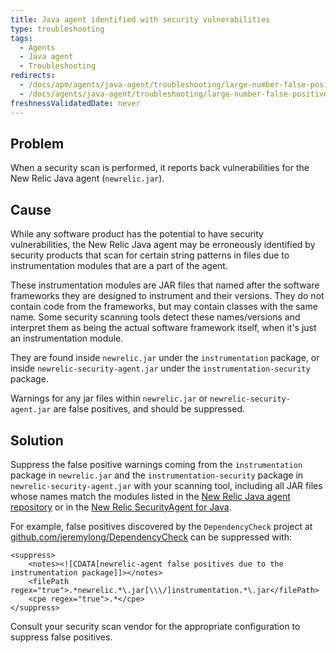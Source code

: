 ```yaml
---
title: Java agent identified with security vulnerabilities
type: troubleshooting
tags:
  - Agents
  - Java agent
  - Troubleshooting
redirects:
  - /docs/apm/agents/java-agent/troubleshooting/large-number-false-positive-security-vulnerabilities
  - /docs/agents/java-agent/troubleshooting/large-number-false-positive-security-vulnerabilities
freshnessValidatedDate: never
---
```


## Problem

When a security scan is performed, it reports back vulnerabilities for the New Relic Java agent (`newrelic.jar`).

## Cause

While any software product has the potential to have security vulnerabilities, the New Relic Java agent may be erroneously identified by security products that scan for certain string patterns in files due to instrumentation modules that are a part of the agent.

These instrumentation modules are JAR files that named after the software frameworks they are designed to instrument and their versions. They do not contain code from the frameworks, but may contain classes with the same name. Some security scanning tools detect these names/versions and interpret them as being the actual software framework itself, when it's just an instrumentation module.

They are found inside `newrelic.jar` under the `instrumentation` package, or inside `newrelic-security-agent.jar` under the `instrumentation-security` package.

Warnings for any jar files within `newrelic.jar` or `newrelic-security-agent.jar` are false positives, and should be suppressed.

## Solution

Suppress the false positive warnings coming from the `instrumentation` package in `newrelic.jar` and the `instrumentation-security` package in `newrelic-security-agent.jar` with your scanning tool, including all JAR files whose names match the modules listed in the [New Relic Java agent repository](https://github.com/newrelic/newrelic-java-agent/tree/main/instrumentation) or in the [New Relic SecurityAgent for Java](https://github.com/newrelic/csec-java-agent/tree/main/instrumentation-security).

For example, false positives discovered by the `DependencyCheck` project at [github.com/jeremylong/DependencyCheck](https://github.com/jeremylong/DependencyCheck) can be suppressed with:

```jar
<suppress>
    <notes><![CDATA[newrelic-agent false positives due to the instrumentation package]]></notes>
    <filePath regex="true">.*newrelic.*\.jar[\\\/]instrumentation.*\.jar</filePath>
    <cpe regex="true">.*</cpe>
</suppress>
```

Consult your security scan vendor for the appropriate configuration to suppress false positives.
